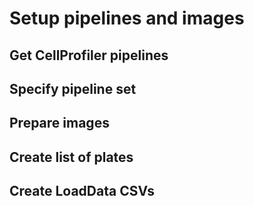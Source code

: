 # Setup pipelines and images
## Get CellProfiler pipelines
## Specify pipeline set
## Prepare images
## Create list of plates
## Create LoadData CSVs
